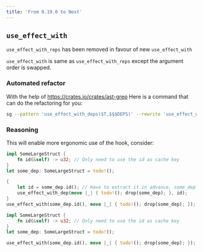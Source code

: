 ```yaml
---
title: 'From 0.19.0 to Next'
---
```



## `use_effect_with`

`use_effect_with_reps` has been removed in favour of new `use_effect_with`

`use_effect_with` is same as `use_effect_with_reps` except the argument order is swapped.

### Automated refactor

With the help of https://crates.io/crates/ast-grep
Here is a command that can do the refactoring for you:

```bash
sg --pattern 'use_effect_with_deps($T,$$$DEPS)' --rewrite 'use_effect_with($$$DEPS $T)' -l rs -i
```

### Reasoning

This will enable more ergonomic use of the hook, consider:

<Tabs>
  <TabItem value="before" label="Before" default>

```rust
impl SomeLargeStruct {
    fn id(&self) -> u32; // Only need to use the id as cache key
}
let some_dep: SomeLargeStruct = todo!();

{
    let id = some_dep.id(); // Have to extract it in advance, some_dep is moved already in the second argument
    use_effect_with_dep(move |_| { todo!(); drop(some_dep); }, id);
}
use_effect_with(some_dep.id(), move |_| { todo!(); drop(some_dep); });
```

  </TabItem>
  <TabItem value="after" label="After">

```rust
impl SomeLargeStruct {
    fn id(&self) -> u32; // Only need to use the id as cache key
}
let some_dep: SomeLargeStruct = todo!();

use_effect_with(some_dep.id(), move |_| { todo!(); drop(some_dep); });

```

  </TabItem>
</Tabs>
